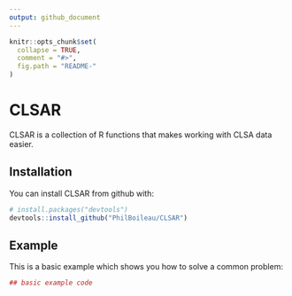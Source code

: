 ```yaml
---
output: github_document
---
```


<!-- README.md is generated from README.Rmd. Please edit that file -->

```r
knitr::opts_chunk$set(
  collapse = TRUE,
  comment = "#>",
  fig.path = "README-"
)
```

# CLSAR

CLSAR is a collection of R functions that makes working with CLSA data easier.

## Installation

You can install CLSAR from github with:

```r
# install.packages("devtools")
devtools::install_github("PhilBoileau/CLSAR")
```

## Example

This is a basic example which shows you how to solve a common problem:

```r
## basic example code
```
